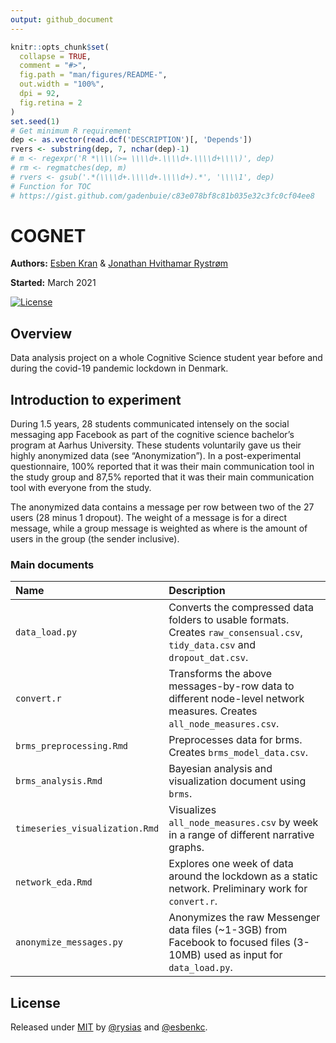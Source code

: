 ---
output: github_document
---

<!-- README.md is generated from README.Rmd. Please edit that file -->

```{r, echo = FALSE}
knitr::opts_chunk$set(
  collapse = TRUE,
  comment = "#>",
  fig.path = "man/figures/README-",
  out.width = "100%",
  dpi = 92,
  fig.retina = 2
)
set.seed(1)
# Get minimum R requirement 
dep <- as.vector(read.dcf('DESCRIPTION')[, 'Depends'])
rvers <- substring(dep, 7, nchar(dep)-1)
# m <- regexpr('R *\\\\(>= \\\\d+.\\\\d+.\\\\d+\\\\)', dep)
# rm <- regmatches(dep, m)
# rvers <- gsub('.*(\\\\d+.\\\\d+.\\\\d+).*', '\\\\1', dep)
# Function for TOC
# https://gist.github.com/gadenbuie/c83e078bf8c81b035e32c3fc0cf04ee8
```

# COGNET

**Authors:** [Esben Kran](https://kran.ai) & [Jonathan Hvithamar Rystrøm](https://linkedin.com/in/jonathan-rystroem) <br/>

**Started:** March 2021

[![License](https://img.shields.io/badge/License-MIT-blue)](#license)

## Overview

Data analysis project on a whole Cognitive Science student year before and during the covid-19 pandemic lockdown in Denmark. 

## Introduction to experiment

During 1.5 years, 28 students communicated intensely on the social messaging app Facebook as part of the cognitive science bachelor’s program at Aarhus University. These students voluntarily gave us their highly anonymized data (see “Anonymization”). In a post-experimental questionnaire, 100% reported that it was their main communication tool in the study group and 87,5% reported that it was their main communication tool with everyone from the study. 

The anonymized data contains a message per row between two of the 27 users (28 minus 1 dropout). The weight of a message is  for a direct message, while a group message is weighted as  where  is the amount of users in the group (the sender inclusive).

### Main documents

| Name                  | Description                                                        |
|:----------------------|:-------------------------------------------------------------------|
|`data_load.py`         | Converts the compressed data folders to usable formats. Creates `raw_consensual.csv`, `tidy_data.csv` and `dropout_dat.csv`.    |
|`convert.r`            | Transforms the above messages-by-row data to different node-level network measures. Creates `all_node_measures.csv`.            |
|`brms_preprocessing.Rmd`       | Preprocesses data for brms. Creates `brms_model_data.csv`. |
|`brms_analysis.Rmd`    | Bayesian analysis and visualization document using `brms`.        |
|`timeseries_visualization.Rmd` | Visualizes `all_node_measures.csv` by week in a range of different narrative graphs.                                    |
|`network_eda.Rmd`      | Explores one week of data around the lockdown as a static network. Preliminary work for `convert.r`.                            |
|`anonymize_messages.py`| Anonymizes the raw Messenger data files (~1-3GB) from Facebook to focused files (3-10MB) used as input for `data_load.py`.      |

## License

Released under [MIT](/LICENSE) by [\@rysias](https://github.com/rysias) and [\@esbenkc](https://github.com/esbenkc).
